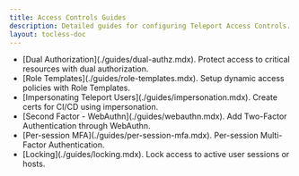 ```yaml
---
title: Access Controls Guides
description: Detailed guides for configuring Teleport Access Controls.
layout: tocless-doc
---
```


<ul>
  <ScopedBlock scope={["cloud", "enterprise"]}>
  <li>
    [Dual Authorization](./guides/dual-authz.mdx). Protect access to critical resources with dual authorization.
  </li>
  </ScopedBlock>
  <li>
    [Role Templates](./guides/role-templates.mdx). Setup dynamic access policies with Role Templates.
  </li>
  <li>
    [Impersonating Teleport Users](./guides/impersonation.mdx). Create certs for CI/CD using impersonation.
  </li>
  <li>
    [Second Factor - WebAuthn](./guides/webauthn.mdx). Add Two-Factor Authentication through WebAuthn.
  </li>
  <li>
    [Per-session MFA](./guides/per-session-mfa.mdx). Per-session Multi-Factor Authentication.
  </li>
  <li>
    [Locking](./guides/locking.mdx). Lock access to active user sessions or hosts.
  </li>
</ul>
